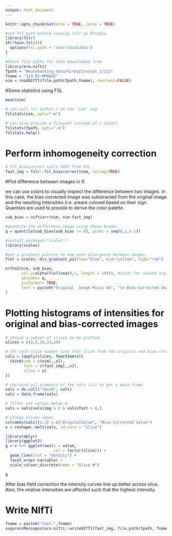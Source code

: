 ```yaml
---
output: html_document
---
```


```r
knitr::opts_chunk$set(echo = TRUE, cache = TRUE)
```

```r
#set fsl path before running fslr in RStudio
library(fslr)
if(!have.fsl()){
  options(fsl.path = '/usr/local/bin')
} 

#Check file paths for data downloaded from
library(oro.nifti)
fpath = "Neurohacking_data/kirby21/visit_1/113"
fname = "113-01-MPRAGE"
nim = readNIfTI(file.path(fpath,fname), reorient=FALSE)
```

#Some statistics using FSL

```r
mean(nim)

# can call fsl within r on the 'nim' img
fslstats(nim, opts="-m")

# can also provide a filepath instead of r object
fslstats(fpath, opts="-m")
fslstats.help()
```
# Perform inhomogeneity correction

```r
# fsl_biascorrect calls FAST from FSL
fast_img = fslr::fsl_biascorrect(nim, retimg=TRUE)
```

#Plot difference between images in R

we can use colors to visually inspect the difference between two images. In this case, the bias-corrected image was substracted from the original image and the resulting intensities (i.e. areare colored based on their sign. Quantiles are used to provide to derive the color palette. 

```r
sub_bias = niftiarr(nim, nim-fast_img)

#quantile the difference image using these breaks
q = quantile(sub_bias[sub_bias != 0], probs = seq(0,1,0.1))

#install.packages("scales")
library(scales)

#get a gradient palette to map onto divergence between images
fcol = scales::div_gradient_pal(low="blue", mid="yellow", high="red")

ortho2(nim, sub_bias,
       col.y=alpha(fcol(seq(0,1, length = 10))), #color for second arg
       ybreaks= q,
       ycolorbar= TRUE,
       text = paste0("Original  Image Minus N4", "\n Bias-Corrected Image")
)
```

# Plotting histograms of intensities for original and bias-corrected images

```r

# choose a subset of slices to be plotted
slices = c(2,6,10,14,18)

# for each slice number save that slice from the original and bias-corrected images into an array
vals = lapply(slices, function(x){
  cbind(img = c(nim[,,x]),
        fast = c(fast_img[,,x]),
        slice = x)
})

# row bind all elements of the vals list to get a data.frame
vals = do.call("rbind", vals)
vals = data.frame(vals)

# filter out values below 0
vals = vals[vals$img > 0 & vals$fast > 0,]

# Change column names
colnames(vals)[1:2] = c("OriginalValue", "Bias-Corrected Value")
v = reshape::melt(vals, id.vars = "slice")

library(dplyr)
library(ggplot2)
g = v %>% ggplot(aes(x = value,
                     col = factor(slice))) +
  geom_line(stat = "density") +
  facet_wrap(~variable) +
  scale_colour_discrete(name = "Slice #")

g
```

After bias field correction the intensity curves line up better across slice. Also, the relative intensities are affected such that the highest intensity. 

# Write NIfTi

```r
fname = paste0("fast-",fname)
suppressMessages(oro.nifti::writeNIfTI(fast_img, file.path(fpath, fname)))
```

